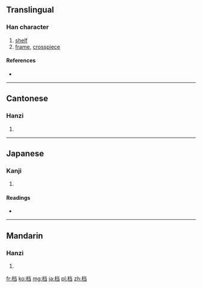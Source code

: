 {{also|檔}}
==Translingual==

===Han character===
{{Han char|rn=75|rad=木|as=06|sn=10|four=|canj=木火尸一 (DFSM)}}

# [[shelf]]
# [[frame]], [[crosspiece]]

====References====
* {{Han ref|kx=0526.211|hdz=21198.050|uh=6863|ud=26723}}

----

==Cantonese==

===Hanzi===
{{yue-hanzi|jyut=|y=dong2, dong3|tra=檔}}

# {{defn|lang=yue|sort=木06}}

----

==Japanese==

===Kanji===
{{ja-kanji|grade=|rs=木06}}

# {{defn|lang=ja|sort=木06}}

====Readings====
* {{ja-readings|on=[[とう]] (tō)|kun=[[こしかけ]] (koshikake), [[ふち]] (fuchi)}}

----

==Mandarin==

===Hanzi===
{{cmn-hanzi|tra=檔|pin=[[dǎng]] ([[dang3]]), [[dàng]] ([[dang4]])|wg=tang<sup>3</sup>, tang<sup>4</sup>}}

# {{defn|lang=cmn|sort=木06}}

[[fr:档]]
[[ko:档]]
[[mg:档]]
[[ja:档]]
[[pl:档]]
[[zh:档]]